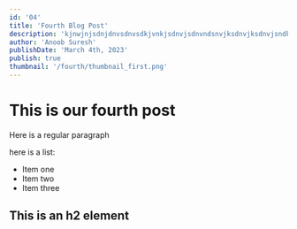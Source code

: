 ```yaml
---
id: '04'
title: 'Fourth Blog Post'
description: 'kjnwjnjsdnjdnvsdnvsdkjvnkjsdnvjsdnvndsnvjksdnvjksdnvjsndkvnsjkdvnkjsdnvkjsdnvsdnkvsjkvkjs'
author: 'Anoob Suresh'
publishDate: 'March 4th, 2023'
publish: true
thumbnail: '/fourth/thumbnail_first.png'
---
```


# This is our fourth post

Here is a regular paragraph

here is a list:

- Item one
- Item two
- Item three

## This is an h2 element